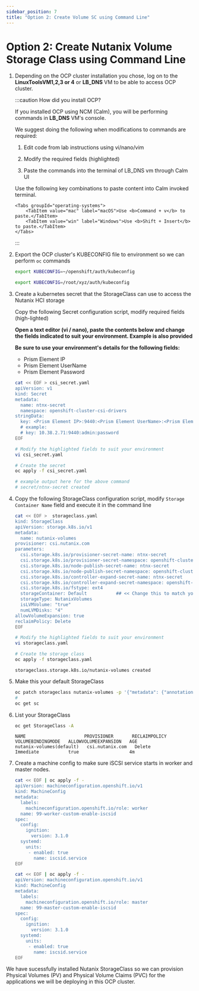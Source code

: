 ```yaml
---
sidebar_position: 7
title: "Option 2: Create Volume SC using Command Line"
---
```


# Option 2: Create Nutanix Volume Storage Class using Command Line
    
1.  Depending on the OCP cluster installation you chose, log on to the **LinuxToolsVM1,2,3 or 4** or **LB_DNS** VM to be able to access OCP cluster. 

    
    :::caution How did you install OCP?

    If you installed OCP using NCM (Calm), you will be performing commands in **LB_DNS** VM's console.

    We suggest doing the following when modifications to commands are required:

    1.  Edit code from lab instructions using vi/nano/vim

    2.  Modify the required fields (highlighted)

    3.  Paste the commands into the terminal of LB_DNS vm through Calm UI

    Use the following key combinations to paste content into Calm invoked terminal. 

    ```mdx-code-block
    <Tabs groupId="operating-systems">
        <TabItem value="mac" label="macOS">Use <b>Command + v</b> to paste.</TabItem>
        <TabItem value="win" label="Windows">Use <b>Shift + Insert</b> to paste.</TabItem>
    </Tabs>
    ```
    :::

5.  Export the OCP cluster's KUBECONFIG file to environment so we can perform `oc` commands

    ``` bash title="On NCM deployed OCP Clusters - use LB_DNS VM"
    export KUBECONFIG=~/openshift/auth/kubeconfig
    ```
    ``` bash title="On IPI deployed OCP Clusters - use UserXX-LinuxToolsVM"
    export KUBECONFIG=/root/xyz/auth/kubeconfig 
    ```

6.  Create a kubernetes secret that the StorageClass can use to access the Nutanix HCI storage

    Copy the following Secret configuration script, modify required fields (high-lighted)

    **Open a text editor (vi / nano), paste the contents below and change the fields indicated to suit your environment. Example is also provided**

    **Be sure to use your environment's details for the following fields:**

    -   Prism Element IP
    -   Prism Element UserName
    -   Prism Element Password

    ```bash {8}
    cat << EOF > csi_secret.yaml
    apiVersion: v1
    kind: Secret
    metadata:
      name: ntnx-secret
      namespace: openshift-cluster-csi-drivers
    stringData:
      key: <Prism Element IP>:9440:<Prism Element UserName>:<Prism Element Password>    # << change this
      # example: 
      # key: 10.38.2.71:9440:admin:password
    EOF
    ```

    ``` bash
    # Modify the highlighted fields to suit your environment
    vi csi_secret.yaml
    ```

    ``` bash
    # Create the secret 
    oc apply -f csi_secret.yaml
    ```

    ``` bash
    # example output here for the above command
    # secret/ntnx-secret created
    ```

7.  Copy the following StorageClass configuration script, modify ``Storage Container Name`` field and execute it in the command line

    ```zsh {15}
    cat << EOF >  storageclass.yaml
    kind: StorageClass
    apiVersion: storage.k8s.io/v1
    metadata:
      name: nutanix-volumes
    provisioner: csi.nutanix.com
    parameters:
      csi.storage.k8s.io/provisioner-secret-name: ntnx-secret
      csi.storage.k8s.io/provisioner-secret-namespace: openshift-cluster-csi-drivers
      csi.storage.k8s.io/node-publish-secret-name: ntnx-secret
      csi.storage.k8s.io/node-publish-secret-namespace: openshift-cluster-csi-drivers
      csi.storage.k8s.io/controller-expand-secret-name: ntnx-secret
      csi.storage.k8s.io/controller-expand-secret-namespace: openshift-cluster-csi-drivers
      csi.storage.k8s.io/fstype: ext4
      storageContainer: Default           ## << Change this to match your Storage Container
      storageType: NutanixVolumes
      isLVMVolume: "true"
      numLVMDisks: "4"
    allowVolumeExpansion: true
    reclaimPolicy: Delete
    EOF
    ```

    ``` bash
    # Modify the highlighted fields to suit your environment
    vi storageclass.yaml
    ```

    ``` bash
    # Create the storage class 
    oc apply -f storageclass.yaml
    ```

    ```buttonless title="Output"
    storageclass.storage.k8s.io/nutanix-volumes created
    ```

8.  Make this your default StorageClass

    ``` bash
    oc patch storageclass nutanix-volumes -p '{"metadata": {"annotations":{"storageclass.kubernetes.io/is-default-class":"true"}}}'
    #
    oc get sc
    ```
9.  List your StorageClass

    ``` bash
    oc get StorageClass -A
    ```

    ```buttonless title="Output"
    NAME                      PROVISIONER       RECLAIMPOLICY   VOLUMEBINDINGMODE   ALLOWVOLUMEEXPANSION   AGE
    nutanix-volumes(default)   csi.nutanix.com   Delete          Immediate           true                   4m
    ```

10. Create a machine config to make sure iSCSI service starts in worker and master nodes. 

    ```bash title="Start iSCSI service for worker nodes"
    cat << EOF | oc apply -f -
    apiVersion: machineconfiguration.openshift.io/v1
    kind: MachineConfig
    metadata:
      labels:
        machineconfiguration.openshift.io/role: worker
      name: 99-worker-custom-enable-iscsid
    spec:
      config:
        ignition:
          version: 3.1.0
      systemd:
        units:
         - enabled: true
           name: iscsid.service
    EOF
    ```

    ```bash title="Optional - Start iSCSI service for masters nodes"
    cat << EOF | oc apply -f -
    apiVersion: machineconfiguration.openshift.io/v1
    kind: MachineConfig
    metadata:
      labels:
        machineconfiguration.openshift.io/role: master
      name: 99-master-custom-enable-iscsid
    spec:
      config:
        ignition:
          version: 3.1.0
      systemd:
        units:
         - enabled: true
           name: iscsid.service
    EOF
    ```

We have sucessfully installed Nutanix StorageClass so we can provision Physical Volumes (PV) and Physical Volume Claims (PVC) for the applications we will be deploying in this OCP cluster.

